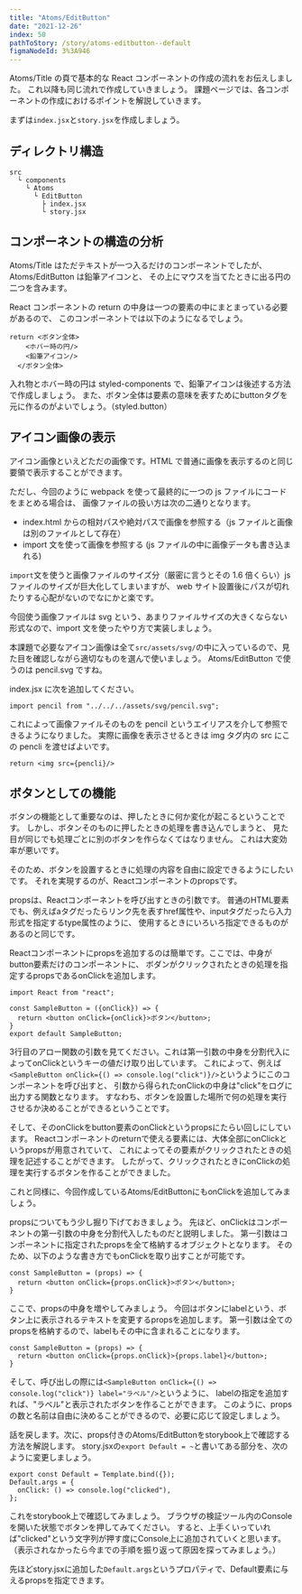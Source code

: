 ```yaml
---
title: "Atoms/EditButton"
date: "2021-12-26"
index: 50
pathToStory: /story/atoms-editbutton--default
figmaNodeId: 3%3A946
---
```


Atoms/Title の頁で基本的な React コンポーネントの作成の流れをお伝えしました。
これ以降も同じ流れで作成していきましょう。
課題ページでは、各コンポーネントの作成におけるポイントを解説していきます。

まずは`index.jsx`と`story.jsx`を作成しましょう。

## ディレクトリ構造

```
src
  └ components
    └ Atoms
      └ EditButton
        ├ index.jsx
        └ story.jsx
```

## コンポーネントの構造の分析

Atoms/Title はただテキストが一つ入るだけのコンポーネントでしたが、Atoms/EditButton は鉛筆アイコンと、
その上にマウスを当てたときに出る円の二つを含みます。

React コンポーネントの return の中身は一つの要素の中にまとまっている必要があるので、
このコンポーネントでは以下のようになるでしょう。

```
return <ボタン全体>
    <ホバー時の円/>
    <鉛筆アイコン/>
  </ボタン全体>
```

入れ物とホバー時の円は styled-components で、鉛筆アイコンは後述する方法で作成しましょう。
また、ボタン全体は要素の意味を表すためにbuttonタグを元に作るのがよいでしょう。（styled.button）

## アイコン画像の表示

アイコン画像といえどただの画像です。HTML で普通に画像を表示するのと同じ要領で表示することができます。

ただし、今回のように webpack を使って最終的に一つの js ファイルにコードをまとめる場合は、
画像ファイルの扱い方は次の二通りとなります。

- index.html からの相対パスや絶対パスで画像を参照する（js ファイルと画像は別のファイルとして存在）
- import 文を使って画像を参照する (js ファイルの中に画像データも書き込まれる)

`import`文を使うと画像ファイルのサイズ分（厳密に言うとその 1.6 倍くらい）js ファイルのサイズが巨大化してしまいますが、
web サイト設置後にパスが切れたりする心配がないのでなにかと楽です。

今回使う画像ファイルは svg という、あまりファイルサイズの大きくならない形式なので、import 文を使ったやり方で実装しましょう。

本課題で必要なアイコン画像は全て`src/assets/svg/`の中に入っているので、見た目を確認しながら適切なものを選んで使いましょう。
Atoms/EditButton で使うのは pencil.svg ですね。

index.jsx に次を追加してください。

```
import pencil from "../../../assets/svg/pencil.svg";
```

これによって画像ファイルそのものを pencil というエイリアスを介して参照できるようになりました。
実際に画像を表示させるときは img タグ内の src にこの pencli を渡せばよいです。

```
return <img src={pencli}/>
```

## ボタンとしての機能

ボタンの機能として重要なのは、押したときに何か変化が起こるということです。
しかし、ボタンそのものに押したときの処理を書き込んでしまうと、
見た目が同じでも処理ごとに別のボタンを作らなくてはなりません。
これは大変効率が悪いです。

そのため、ボタンを設置するときに処理の内容を自由に設定できるようにしたいです。
それを実現するのが、Reactコンポーネントのpropsです。

propsは、Reactコンポーネントを呼び出すときの引数です。
普通のHTML要素でも、例えばaタグだったらリンク先を表すhref属性や、inputタグだったら入力形式を指定するtype属性のように、
使用するときにいろいろ指定できるものがあるのと同じです。

Reactコンポーネントにpropsを追加するのは簡単です。ここでは、中身がbutton要素だけのコンポーネントに、
ボダンがクリックされたときの処理を指定するpropsであるonClickを追加します。

```
import React from "react";

const SampleButton = ({onClick}) => {
  return <button onClick={onClick}>ボタン</button>;
}
export default SampleButton;
```

3行目のアロー関数の引数を見てください。これは第一引数の中身を分割代入によってonClickというキーの値だけ取り出しています。
これによって、例えば`<SampleButton onClick={() => console.log("click")}/>`というようにこのコンポーネントを呼び出すと、
引数から得られたonClickの中身は"click"をログに出力する関数となります。
すなわち、ボタンを設置した場所で何の処理を実行させるか決めることができるということです。

そして、そのonClickをbutton要素のonClickというpropsにたらい回しにしています。
Reactコンポーネントのreturnで使える要素には、大体全部にonClickというpropsが用意されていて、
これによってその要素がクリックされたときの処理を記述することができます。
したがって、クリックされたときにonClickの処理を実行するボタンを作ることができました。

これと同様に、今回作成しているAtoms/EditButtonにもonClickを追加してみましょう。

propsについてもう少し掘り下げておきましょう。
先ほど、onClickはコンポーネントの第一引数の中身を分割代入したものだと説明しました。
第一引数はコンポーネントに指定されたpropsを全て格納するオブジェクトとなります。
そのため、以下のような書き方でもonClickを取り出すことが可能です。
```
const SampleButton = (props) => {
  return <button onClick={props.onClick}>ボタン</button>;
}
```
ここで、propsの中身を増やしてみましょう。
今回はボタンにlabelという、ボタン上に表示されるテキストを変更するpropsを追加します。
第一引数は全てのpropsを格納するので、labelもその中に含まれることになります。
```
const SampleButton = (props) => {
  return <button onClick={props.onClick}>{props.label}</button>;
}
```
そして、呼び出しの際には`<SampleButton onClick={() => console.log("click")} label="ラベル"/>`というように、
labelの指定を追加すれば、"ラベル"と表示されたボタンを作ることができます。
このように、propsの数と名前は自由に決めることができるので、必要に応じて設定しましょう。

話を戻します。次に、props付きのAtoms/EditButtonをstorybook上で確認する方法を解説します。
story.jsxの`export Default = ~`と書いてある部分を、次のように変更しましょう。
```
export const Default = Template.bind({});
Default.args = {
  onClick: () => console.log("clicked"),
};
```
これをstorybook上で確認してみましょう。
ブラウザの検証ツール内のConsoleを開いた状態でボタンを押してみてください。
すると、上手くいっていれば"clicked"という文字列が押す度にConsole上に追加されていくと思います。
（表示されなかったら今までの手順を振り返って原因を探ってみましょう。）

先ほどstory.jsxに追加した`Default.args`というプロパティで、Default要素に与えるpropsを指定できます。
